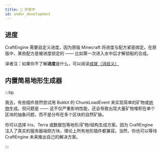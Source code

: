 ```yaml
---
title: 🚧 开发中
id: under_development
---
```


## 进度

CraftEngine 需要自定义进度，因为原版 Minecraft 将进度与配方紧密绑定。在原版中，某些配方是被进度锁定的 —— 比如第一次进入水中后才解锁船的合成。

译者注：如果你不了解**进度**是什么，可以阅读[成就（消歧义）](https://zh.minecraft.wiki/w/%E6%88%90%E5%B0%B1%EF%BC%88%E6%B6%88%E6%AD%A7%E4%B9%89%EF%BC%89)

## 内置简易地形生成器

:::tip

我去，有些插件居然尝试用 Bukkit 的 ChunkLoadEvent 来实现简单的矿物或[地物](https://zh.minecraft.wiki/w/%E5%9C%B0%E7%89%A9)生成。但问题是 —— 这不仅严重影响性能，还会导致出现大量矿物堆积在单个区块的抽象问题，而不是分布在多个区块的自然矿脉。

你可以选择 Iris、Terra 或数据包等地形/矿物/结构生成方案。因为 CraftEngine 注入了真实的服务器端侧方块，理论上所有地形插件都兼容。当然，你也可以等待 CraftEngine 未来推出自己的解决方案。

:::
